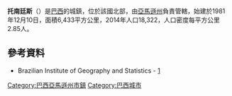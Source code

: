 {{coord|02|52|22|S|67|48|07|W|scale:30000|display=title}}

'''托南廷斯'''（{{lang-pt|Tonantins}}）是[[巴西|巴西]]的城鎮，位於該國北部，由[[亞馬遜州_(巴西)|亞馬遜州]]負責管轄，始建於1981年12月10日，面積6,433平方公里，2014年人口18,322，人口密度每平方公里2.85人。

==參考資料==
*Brazilian Institute of Geography and Statistics - [https://web.archive.org/web/20070109005631/http://www.ibge.gov.br/cidadesat/default.php]

{{Brazil-geo-stub}}
{{巴西亞馬遜州市鎮}}

[[Category:巴西亞馬遜州市鎮|Category:巴西亞馬遜州市鎮]]
[[Category:巴西城市|Category:巴西城市]]
